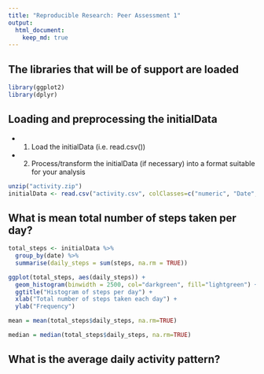 ```yaml
---
title: "Reproducible Research: Peer Assessment 1"
output: 
  html_document:
    keep_md: true
---
```


## The libraries that will be of support are loaded

```r
library(ggplot2)
library(dplyr)
```


## Loading and preprocessing the initialData

* 1. Load the initialData (i.e. read.csv())
* 2. Process/transform the initialData (if necessary) into a format suitable for your analysis

```r
unzip("activity.zip")
initialData <- read.csv("activity.csv", colClasses=c("numeric", "Date", "numeric"))
```




## What is mean total number of steps taken per day?

```r
total_steps <- initialData %>%
  group_by(date) %>%
  summarise(daily_steps = sum(steps, na.rm = TRUE))

ggplot(total_steps, aes(daily_steps)) + 
  geom_histogram(binwidth = 2500, col="darkgreen", fill="lightgreen") +
  ggtitle("Histogram of steps per day") +
  xlab("Total number of steps taken each day") + 
  ylab("Frequency")
```

```r
mean = mean(total_steps$daily_steps, na.rm=TRUE)
```

```r
median = median(total_steps$daily_steps, na.rm=TRUE)
```

## What is the average daily activity pattern?








